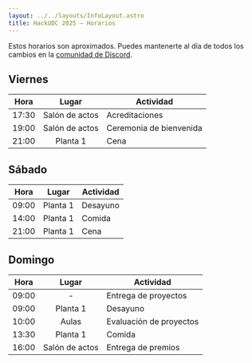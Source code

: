 ```yaml
---
layout: ../../layouts/InfoLayout.astro
title: HackUDC 2025 — Horarios
---
```


Estos horarios son aproximados. Puedes mantenerte al día de todos los cambios en la [comunidad de Discord](link).

## Viernes

| Hora  |     Lugar      | Actividad               |
| :---: | :------------: | ----------------------- |
| 17:30 | Salón de actos | Acreditaciones          |
| 19:00 | Salón de actos | Ceremonia de bienvenida |
| 21:00 |    Planta 1    | Cena                    |

## Sábado

| Hora  |  Lugar   | Actividad |
| :---: | :------: | --------- |
| 09:00 | Planta 1 | Desayuno  |
| 14:00 | Planta 1 | Comida    |
| 21:00 | Planta 1 | Cena      |

## Domingo

| Hora  |     Lugar      | Actividad               |
| :---: | :------------: | ----------------------- |
| 09:00 |       -        | Entrega de proyectos    |
| 09:00 |    Planta 1    | Desayuno                |
| 10:00 |     Aulas      | Evaluación de proyectos |
| 13:30 |    Planta 1    | Comida                  |
| 16:00 | Salón de actos | Entrega de premios      |
